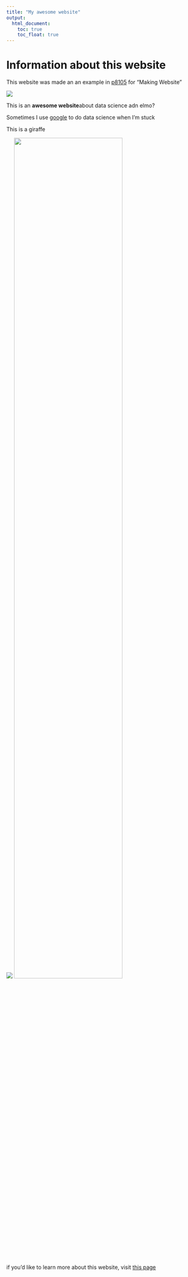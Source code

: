 ```yaml
---
title: "My awesome website"
output: 
  html_document:
    toc: true
    toc_float: true
---
```


# Information about this website

This website was made an an example in [p8105](https://p8105.com/) for "Making Website" 


![](https://media.giphy.com/media/drXGoW1iudhKw/giphy.gif)

This is an **awesome website**about data science adn elmo?

Sometimes I use [google](https://www.google.com/) to do data science when I'm stuck

This is a giraffe

![](images/giraffe.jpeg)
<img src="images/giraffe.jpeg" style="width:75%">

if you'd like to learn more about this website, visit [this page](about.html)



